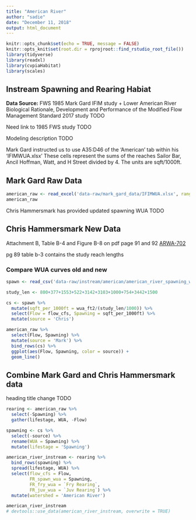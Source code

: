 ```yaml
---
title: "American River"
author: "sadie"
date: "December 11, 2018"
output: html_document
---
```


```r
knitr::opts_chunk$set(echo = TRUE, message = FALSE)
knitr::opts_knit$set(root.dir = rprojroot::find_rstudio_root_file())
library(tidyverse)
library(readxl)
library(cvpiaHabitat)
library(scales)

```

## Instream Spawning and Rearing Habiat
**Data Source:** FWS 1985 Mark Gard IFIM study + Lower American River Biological Rationale,
Development and Performance of the Modified Flow Management Standard 2017 study TODO

Need link to 1985 FWS study TODO

Modeling description TODO

Mark Gard instructed us to use A35:D46 of the 'American' tab within his 'IFIMWUA.xlsx'
These cells represent the sums of the reaches Sailor Bar, Ancil Hoffman, Watt, 
and H Street divided by 4. The units are sqft/1000ft. 

## Mark Gard Raw Data
```r
american_raw <- read_excel('data-raw/mark_gard_data/IFIMWUA.xlsx', range = "A35:D46", sheet = 'American')
american_raw 

```

Chris Hammersmark has provided updated spawning WUA TODO

## Chris Hammersmark New Data
Attachment B, Table B-4 and Figure B-8 on pdf page 91 and 92
[ARWA-702](https://www.waterboards.ca.gov/waterrights/water_issues/programs/bay_delta/california_waterfix/exhibits/docs/PCWA/part2/ARWA-702.pdf)

pg 89 table b-3 contains the study reach lengths


### Compare WUA curves old and new
```r
spawn <- read_csv('data-raw/instream/american/american_river_spawning_wua.csv')

study_len <- 800+377+1553+522+3142+3103+1000+754+3442+1500

cs <- spawn %>%
  mutate(sqft_per_1000ft = wua_ft2/(study_len/1000)) %>% 
  select(Flow = flow_cfs, Spawning = sqft_per_1000ft) %>% 
  mutate(source = 'Chris')

american_raw %>% 
  select(Flow, Spawning) %>% 
  mutate(source = 'Mark') %>% 
  bind_rows(cs) %>% 
  ggplot(aes(Flow, Spawning, color = source)) +
  geom_line()

```

## Combine Mark Gard and Chris Hammersmark data

heading title change TODO
```r
rearing <- american_raw %>% 
  select(-Spawning) %>% 
  gather(lifestage, WUA, -Flow)

spawning <- cs %>% 
  select(-source) %>% 
  rename(WUA = Spawning) %>% 
  mutate(lifestage = 'Spawning')

american_river_instream <- rearing %>% 
  bind_rows(spawning) %>% 
  spread(lifestage, WUA) %>% 
  select(flow_cfs = Flow,
         FR_spawn_wua = Spawning,
         FR_fry_wua = `Fry Rearing`,
         FR_juv_wua = `Juv Rearing`) %>% 
  mutate(watershed = 'American River')

american_river_instream
# devtools::use_data(american_river_instream, overwrite = TRUE)
```
